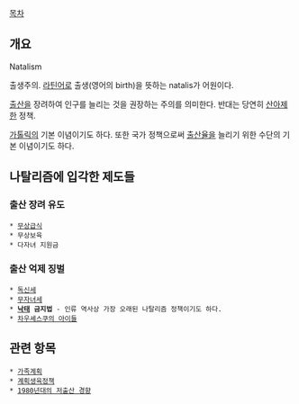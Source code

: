 [[목차]]
== 개요 ==
Natalism

출생주의. [[라틴어]]로 출생(영어의 birth)을 뜻하는 natalis가 어원이다.

[[출산]]을 장려하여 인구를 늘리는 것을 권장하는 주의를 의미한다. 반대는 당연히 [[산아제한]] 정책.

[[가톨릭]]의 기본 이념이기도 하다. 또한 국가 정책으로써 [[출산율]]을 늘리기 위한 수단의 기본 이념이기도 하다.

== 나탈리즘에 입각한 제도들 ==
=== 출산 장려 유도 ===
 * [[무상급식]]
 * 무상보육
 * 다자녀 지원금
=== 출산 억제 징벌 ===
 * [[독신세]]
 * [[무자녀세]]
 * '''[[낙태]] 금지법''' - 인류 역사상 가장 오래된 나탈리즘 정책이기도 하다.
 * [[차우셰스쿠의 아이들]]
== 관련 항목 ==
 * [[가족계획]]
 * [[계획생육정책]]
 * [[1980년대의 저출산 경향]]
